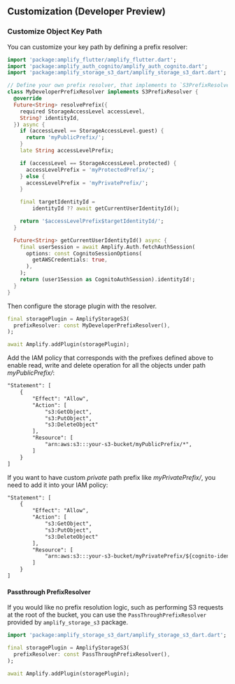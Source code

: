 ## Customization (Developer Preview)

### Customize Object Key Path

You can customize your key path by defining a prefix resolver:

```dart
import 'package:amplify_flutter/amplify_flutter.dart';
import 'package:amplify_auth_cognito/amplify_auth_cognito.dart';
import 'package:amplify_storage_s3_dart/amplify_storage_s3_dart.dart';

// Define your own prefix resolver, that implements to `S3PrefixResolver`
class MyDeveloperPrefixResolver implements S3PrefixResolver {
  @override
  Future<String> resolvePrefix({
    required StorageAccessLevel accessLevel,
    String? identityId,
  }) async {
    if (accessLevel == StorageAccessLevel.guest) {
      return 'myPublicPrefix/';
    }
    late String accessLevelPrefix;

    if (accessLevel == StorageAccessLevel.protected) {
      accessLevelPrefix = 'myProtectedPrefix/';
    } else {
      accessLevelPrefix = 'myPrivatePrefix/';
    }

    final targetIdentityId =
        identityId ?? await getCurrentUserIdentityId();

    return '$accessLevelPrefix$targetIdentityId/';
  }

  Future<String> getCurrentUserIdentityId() async {
    final userSession = await Amplify.Auth.fetchAuthSession(
      options: const CognitoSessionOptions(
        getAWSCredentials: true,
      ),
    );
    return (user1Session as CognitoAuthSession).identityId!;
  }
}
```

Then configure the storage plugin with the resolver.

```dart
final storagePlugin = AmplifyStorageS3(
  prefixResolver: const MyDeveloperPrefixResolver(),
);

await Amplify.addPlugin(storagePlugin);
```

Add the IAM policy that corresponds with the prefixes defined above to enable read, write and delete operation for all the objects under path *myPublicPrefix/*:
```xml
"Statement": [
    {
        "Effect": "Allow",
        "Action": [
            "s3:GetObject",
            "s3:PutObject",
            "s3:DeleteObject"
        ],
        "Resource": [
            "arn:aws:s3:::your-s3-bucket/myPublicPrefix/*",
        ]
    }
]
```
If you want to have custom *private* path prefix like *myPrivatePrefix/*, you need to add it into your IAM policy:
```xml
"Statement": [
    {
        "Effect": "Allow",
        "Action": [
            "s3:GetObject",
            "s3:PutObject",
            "s3:DeleteObject"
        ],
        "Resource": [
            "arn:aws:s3:::your-s3-bucket/myPrivatePrefix/${cognito-identity.amazonaws.com:sub}/*"
        ]
    }
]
```
#### Passthrough PrefixResolver

If you would like no prefix resolution logic, such as performing S3 requests at the root of the bucket, you can use the `PassThroughPrefixResolver` provided by `amplify_storage_s3` package.

```dart
import 'package:amplify_storage_s3_dart/amplify_storage_s3_dart.dart';

final storagePlugin = AmplifyStorageS3(
  prefixResolver: const PassThroughPrefixResolver(),
);

await Amplify.addPlugin(storagePlugin);
```

